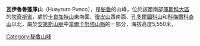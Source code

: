 {{Coord|13|47|31|S|71|6|55|W|display=title}}

'''瓦伊魯魯蓬庫山'''（Huayruro Punco），是[[秘魯|秘魯]]的山峰，位於該國南部[[庫斯科大區|庫斯科大區]]的[[坎奇斯省|坎奇斯省]]，處於[[卡良加特山|卡良加特山]]東南面、[[瓊皮山|瓊皮山]]西南面、[[孔多爾圖科山|孔多爾圖科山]]和[[科梅爾科查山|科梅爾科查山]]以北，屬於[[安第斯山脈|安第斯山脈]]中[[韋爾卡努塔山脈|韋爾卡努塔山脈]]的一部分，海拔高度5,550米，
 
{{Peru-geo-stub}}
[[Category:秘魯山峰|Category:秘魯山峰]]